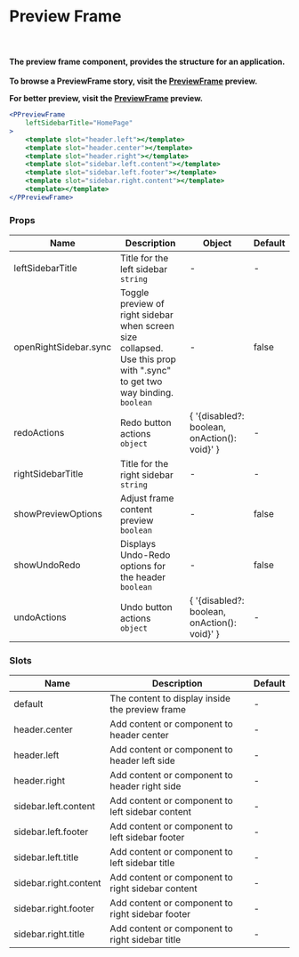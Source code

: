 <!--- PPreviewFrame.stories.mdx -->


<Meta component={PPreviewFrame}/>

# Preview Frame

<br/>
<h4 style={{fontFamily: '-apple-system, BlinkMacSystemFont, San Francisco, Segoe UI, Roboto, Helvetica Neue, sans-serif'
}}>
    The preview frame component, provides the structure for an application.
</h4>

**To browse a PreviewFrame story, visit the <a href="https://polaris-vue.hulkapps.com/?path=/story/preview-frame--preview-frame" target="_blank">PreviewFrame</a> preview.**

**For better preview, visit the <a href="https://polaris-vue.hulkapps.com/iframe.html?id=preview-frame--preview-frame&args=&viewMode=story#/" target="_blank">PreviewFrame</a> preview.**

```jsx
<PPreviewFrame
    leftSidebarTitle="HomePage"
>
    <template slot="header.left"></template>
    <template slot="header.center"></template>
    <template slot="header.right"></template>
    <template slot="sidebar.left.content"></template>
    <template slot="sidebar.left.footer"></template>
    <template slot="sidebar.right.content"></template>
    <template></template>
</PPreviewFrame>
```

### Props
<table style={{width: '100%', textAlign: 'center'}}>
   <thead>
      <tr>
         <th><span>Name</span></th>
         <th><span>Description</span></th>
         <th><span>Object</span></th>
         <th><span>Default</span></th>
      </tr>
   </thead>
   <tbody>
      <tr>
         <td><span>leftSidebarTitle</span></td>
         <td>
            <div><span>Title for the left sidebar</span></div>
            <div>
               <div><code>string</code></div>
            </div>
         </td>
         <td><span>-</span></td>
         <td><span>-</span></td>
      </tr>
      <tr>
         <td><span>openRightSidebar.sync</span></td>
         <td>
            <div>
               <div>
                  <span>Toggle preview of right sidebar when screen size collapsed.</span>
                  <br />
                  <span>Use this prop with ".sync" to get two way binding.</span>
               </div>
            </div>
            <div>
               <div><code>boolean</code></div>
            </div>
         </td>
         <td><span>-</span></td>
         <td>
            <div><span>false</span></div>
         </td>
      </tr>
      <tr>
         <td><span>redoActions</span></td>
         <td>
            <div><span>Redo button actions</span></div>
            <div>
               <div><code>object</code></div>
            </div>
         </td>
         <td>
            {
              '{disabled?: boolean, onAction(): void}'
            }
         </td>
         <td><span>-</span></td>
      </tr>
      <tr>
         <td><span>rightSidebarTitle</span></td>
         <td>
            <div><span>Title for the right sidebar</span></div>
            <div>
               <div><code>string</code></div>
            </div>
         </td>
         <td><span>-</span></td>
         <td><span>-</span></td>
      </tr>
      <tr>
         <td><span>showPreviewOptions</span></td>
         <td>
            <div><span>Adjust frame content preview</span></div>
            <div>
               <div><code>boolean</code></div>
            </div>
         </td>
         <td><span>-</span></td>
         <td>
            <div><span>false</span></div>
         </td>
      </tr>
      <tr>
         <td><span>showUndoRedo</span></td>
         <td>
            <div><span>Displays Undo-Redo options for the header</span></div>
            <div>
               <div><code>boolean</code></div>
            </div>
         </td>
         <td><span>-</span></td>
         <td>
            <div><span>false</span></div>
         </td>
      </tr>
      <tr>
         <td><span>undoActions</span></td>
         <td>
            <div><span>Undo button actions</span></div>
            <div>
               <div><code>object</code></div>
            </div>
         </td>
         <td>
            {
              '{disabled?: boolean, onAction(): void}'
            }
         </td>
         <td><span>-</span></td>
      </tr>
  </tbody>
</table>

### Slots
<table style={{width: '100%', textAlign: 'center'}}>
    <thead>
        <tr>
            <th><span>Name</span></th>
            <th><span>Description</span></th>
            <th><span>Default</span></th>
        </tr>
    </thead>
    <tbody>
        <tr>
            <td><span>default</span></td>
            <td>
                <div><span>The content to display inside the preview frame</span></div>
            </td>
            <td><span>-</span></td>
        </tr>
        <tr>
            <td><span>header.center</span></td>
            <td>
                <div><span>Add content or component to header center</span></div>
            </td>
            <td><span>-</span></td>
        </tr>
        <tr>
            <td><span>header.left</span></td>
            <td>
                <div><span>Add content or component to header left side</span></div>
            </td>
            <td><span>-</span></td>
        </tr>
        <tr>
            <td><span>header.right</span></td>
            <td>
                <div><span>Add content or component to header right side</span></div>
            </td>
            <td><span>-</span></td>
        </tr>
        <tr>
            <td><span>sidebar.left.content</span></td>
            <td>
                <div><span>Add content or component to left sidebar content</span></div>
            </td>
            <td><span>-</span></td>
        </tr>
        <tr>
            <td><span>sidebar.left.footer</span></td>
            <td>
                <div><span>Add content or component to left sidebar footer</span></div>
            </td>
            <td><span>-</span></td>
        </tr>
        <tr>
            <td><span>sidebar.left.title</span></td>
            <td>
                <div><span>Add content or component to left sidebar title</span></div>
            </td>
            <td><span>-</span></td>
        </tr>
        <tr>
            <td><span>sidebar.right.content</span></td>
            <td>
                <div><span>Add content or component to right sidebar content</span></div>
            </td>
            <td><span>-</span></td>
        </tr>
        <tr>
            <td><span>sidebar.right.footer</span></td>
            <td>
                <div><span>Add content or component to right sidebar footer</span></div>
            </td>
            <td><span>-</span></td>
        </tr>
        <tr>
            <td><span>sidebar.right.title</span></td>
            <td>
                <div><span>Add content or component to right sidebar title</span></div>
            </td>
            <td><span>-</span></td>
        </tr>
    </tbody>
</table>

